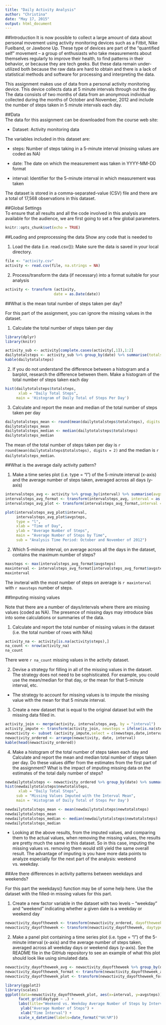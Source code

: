 ```yaml
---
title: "Daily Activity Analysis"
author: "Christina"
date: "May 17, 2015"
output: html_document 
---
```

##Introduction
It is now possible to collect a large amount of data about personal movement using activity monitoring devices such as a Fitbit, Nike Fuelband, or Jawbone Up. These type of devices are part of the “quantified self” movement – a group of enthusiasts who take measurements about themselves regularly to improve their health, to find patterns in their behavior, or because they are tech geeks. But these data remain under-utilized both because the raw data are hard to obtain and there is a lack of statistical methods and software for processing and interpreting the data.

This assignment makes use of data from a personal activity monitoring device. This device collects data at 5 minute intervals through out the day. The data consists of two months of data from an anonymous individual collected during the months of October and November, 2012 and include the number of steps taken in 5 minute intervals each day.

##Data  
The data for this assignment can be downloaded from the course web site:

*  Dataset: Activity monitoring data

The variables included in this dataset are:

* steps: Number of steps taking in a 5-minute interval (missing values are coded as NA)

* date: The date on which the measurement was taken in YYYY-MM-DD format

* interval: Identifier for the 5-minute interval in which measurement was taken

The dataset is stored in a comma-separated-value (CSV) file and there are a total of 17,568 observations in this dataset.  

##Global Settings  
To ensure that all results and all the code involved in this analysis are available for the audience, we are first going to set a few global parameters.  
```r
knitr::opts_chunk$set(echo = TRUE)
```

##Loading and preprocessing the data
Show any code that is needed to

1. Load the data (i.e. read.csv()): Make sure the data is saved in your local directory.  

```r
file <- "activity.csv"
activity <- read.csv(file, na.strings = NA)
```

2. Process/transform the data (if necessary) into a format suitable for your analysis 
```r
activity <- transform (activity, 
                      date = as.Date(date))
```

##What is the mean total number of steps taken per day?

For this part of the assignment, you can ignore the missing values in the dataset.

1. Calculate the total number of steps taken per day
```r
library(dplyr) 
library(knitr)

activity_sub <- activity[complete.cases(activity[,1]),1:2]
dailytotalsteps <- activity_sub %>% group_by(date) %>% summarise(totalsteps = sum(steps))
kable(dailytotalsteps)
```

2. If you do not understand the difference between a histogram and a barplot, research the difference between them. Make a histogram of the total number of steps taken each day

```r
hist(dailytotalsteps$totalsteps,
      xlab = "Daily Total Steps",
     main = 'Histogram of Daily Total of Steps Per Day')
```

3. Calculate and report the mean and median of the total number of steps taken per day
```r
dailytotalsteps_mean <- round(mean(dailytotalsteps$totalsteps), digits = 2)
dailytotalsteps_mean
dailytotalsteps_median <- median(dailytotalsteps$totalsteps)
dailytotalsteps_median
```
The mean of the total number of steps taken per day is `r round(mean(dailytotalsteps$totalsteps), digits = 2)` and the median is `r dailytotalsteps_median`.

##What is the average daily activity pattern?

1. Make a time series plot (i.e. type = "l") of the 5-minute interval (x-axis) and the average number of steps taken, averaged across all days (y-axis)
```r
intervalsteps_avg <- activity %>% group_by(interval) %>% summarise(avgsteps = mean(steps, na.rm = TRUE))
intervalsteps_avg_format <- transform(intervalsteps_avg, interval = as.character(sprintf("%04d", intervalsteps_avg$interval)))
intervalsteps_avg_plot <- transform(intervalsteps_avg_format,interval = strptime(intervalsteps_avg_format$interval, "%H%M"))

plot(intervalsteps_avg_plot$interval,
     intervalsteps_avg_plot$avgsteps, 
     type = "l",
     xlab = "Time of Day",
     ylab = "Average Number of Steps",
     main = "Average Number of Steps by Time",
     sub = "Analysis Time Period: October and November of 2012")

```  

2. Which 5-minute interval, on average across all the days in the dataset, contains the maximum number of steps?
```r
maxsteps <- max(intervalsteps_avg_format$avgsteps)
maxinterval <- intervalsteps_avg_format[intervalsteps_avg_format$avgsteps == maxsteps, "interval"]
maxinterval
```

The invteral with the most number of steps on average is `r maxinterval` with `r maxsteps` number of steps.

##Imputing missing values

Note that there are a number of days/intervals where there are missing values (coded as NA). The presence of missing days may introduce bias into some calculations or summaries of the data.

1. Calculate and report the total number of missing values in the dataset (i.e. the total number of rows with NAs)
```r
activity_na <- activity[is.na(activity$steps),]
na_count <- nrow(activity_na)
na_count
```
There were `r na_count` missing values in the activity dataset.

2. Devise a strategy for filling in all of the missing values in the dataset. The strategy does not need to be sophisticated. For example, you could use the mean/median for that day, or the mean for that 5-minute interval, etc.
* The strategy to account for missing values is to impute the missing value with the mean for that 5 minute interval.

3. Create a new dataset that is equal to the original dataset but with the missing data filled in.
```r
activity_join <- merge(activity, intervalsteps_avg, by = "interval") 
activity_impute <- transform(activity_join, newsteps = ifelse(is.na(steps), avgsteps, steps ))
newactivity <- subset (activity_impute,select = c(newsteps,date,interval))
newactivity_ordered <- arrange(newactivity, date, interval)
kable(head(newactivity_ordered))
```

4. Make a histogram of the total number of steps taken each day and Calculate and report the mean and median total number of steps taken per day. Do these values differ from the estimates from the first part of the assignment? What is the impact of imputing missing data on the estimates of the total daily number of steps?
```r
newdailytotalsteps <- newactivity_ordered %>% group_by(date) %>% summarise(newtotalsteps = sum(newsteps))
hist(newdailytotalsteps$newtotalsteps,
      xlab = "Daily Total Steps",
     sub = "Missing Values Imputed with the Interval Mean",
     main = 'Histogram of Daily Total of Steps Per Day')

newdailytotalsteps_mean <- mean(newdailytotalsteps$newtotalsteps)
newdailytotalsteps_mean
newdailytotalsteps_median <- median(newdailytotalsteps$newtotalsteps)
newdailytotalsteps_median
```

* Looking at the above results, from the imputed values, and comparing them to the actual values, when removing the missing values, the results are pretty much the same in this dataset. So in this case, imputing the missing values vs. removing them would still yield the same overall result.  The advantage of imputing is you have more data points to analyze especially for the next part of the analysis: weekend vs. weekday.  

##Are there differences in activity patterns between weekdays and weekends?

For this part the weekdays() function may be of some help here. Use the dataset with the filled-in missing values for this part.

1. Create a new factor variable in the dataset with two levels – “weekday” and “weekend” indicating whether a given date is a weekday or weekend day

```r
newactivity_dayoftheweek <- transform(newactivity_ordered, dayoftheweek = weekdays(date))
newactivity_dayoftheweek <- transform(newactivity_dayoftheweek, daytype = as.factor(ifelse(dayoftheweek == "Saturday" | dayoftheweek == "Sunday", "weekend", "weekday")))
```

2. Make a panel plot containing a time series plot (i.e. type = "l") of the 5-minute interval (x-axis) and the average number of steps taken, averaged across all weekday days or weekend days (y-axis). See the README file in the GitHub repository to see an example of what this plot should look like using simulated data.

```r
newactivity_dayoftheweek_avg <- newactivity_dayoftheweek %>% group_by(daytype, interval) %>% summarise(avgsteps = mean(newsteps))
newactivity_dayoftheweek_format <- transform(newactivity_dayoftheweek_avg, interval = as.character(sprintf("%04d", newactivity_dayoftheweek_avg$interval)))
newactivity_dayoftheweek_plot <- transform(newactivity_dayoftheweek_format,interval = strptime(newactivity_dayoftheweek_format$interval, "%H%M"))

library(ggplot2)
library(scales) 
ggplot(data=newactivity_dayoftheweek_plot, aes(x=interval, y=avgsteps)) +  geom_line()  + 
      facet_grid(daytype ~ .) +
      labs(title="Weekend vs. Weekday Average Number of Steps by Interval") +
       ylab("Average Number of Steps") +
       xlab("Time Interval") +
      scale_x_datetime(labels=date_format("%H:%M"))
```
